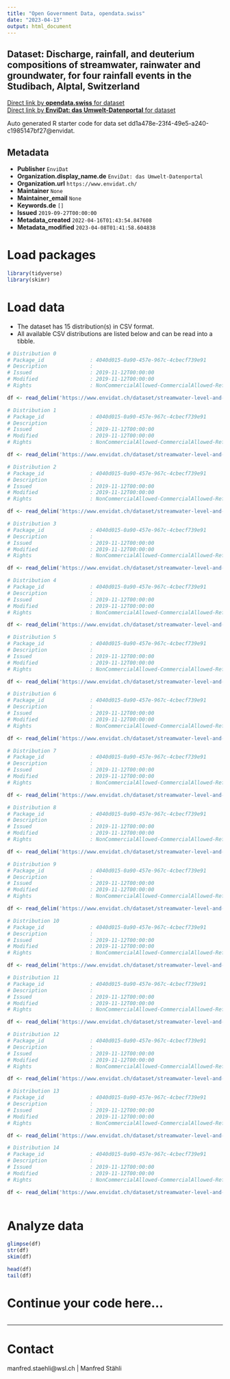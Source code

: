 ```yaml
---
title: "Open Government Data, opendata.swiss"
date: "2023-04-13"
output: html_document
---
```


## Dataset: Discharge, rainfall, and deuterium compositions of streamwater, rainwater and groundwater, for four rainfall events in the Studibach, Alptal, Switzerland



[Direct link by **opendata.swiss** for dataset](https://opendata.swiss/de/dataset/discharge-rainfall-and-deuterium-compositions-of-streamwater-rainwater-and-groundwater-for-four)<br>
[Direct link by **EnviDat: das Umwelt-Datenportal** for dataset](https://www.envidat.ch/#/metadata/streamwater-level-and-isotopic-composition-four-rainfall-events-studibach)

Auto generated R starter code for data set dd1a478e-23f4-49e5-a240-c1985147bf27@envidat.

## Metadata

- **Publisher** `EnviDat`
- **Organization.display_name.de** `EnviDat: das Umwelt-Datenportal`
- **Organization.url** `https://www.envidat.ch/`
- **Maintainer** `None`
- **Maintainer_email** `None`
- **Keywords.de** `[]`
- **Issued** `2019-09-27T00:00:00`
- **Metadata_created** `2022-04-16T01:43:54.847608`
- **Metadata_modified** `2023-04-08T01:41:58.604838`


# Load packages

```r

library(tidyverse)
library(skimr)

```

# Load data

-   The dataset has 15 distribution(s) in CSV format.
-   All available CSV distributions are listed below and can be read into a tibble.

```r

# Distribution 0
# Package_id               : 4040d015-0a90-457e-967c-4cbecf739e91
# Description              : 
# Issued                   : 2019-11-12T00:00:00
# Modified                 : 2019-11-12T00:00:00
# Rights                   : NonCommercialAllowed-CommercialAllowed-ReferenceRequired

df <- read_delim('https://www.envidat.ch/dataset/streamwater-level-and-isotopic-composition-four-rainfall-events-studibach/resource/cc4b2f2b-537d-49e2-ac0a-c82216ad99d9')

# Distribution 1
# Package_id               : 4040d015-0a90-457e-967c-4cbecf739e91
# Description              : 
# Issued                   : 2019-11-12T00:00:00
# Modified                 : 2019-11-12T00:00:00
# Rights                   : NonCommercialAllowed-CommercialAllowed-ReferenceRequired

df <- read_delim('https://www.envidat.ch/dataset/streamwater-level-and-isotopic-composition-four-rainfall-events-studibach/resource/2d765186-0ae0-4b43-bc34-cbad9edba879')

# Distribution 2
# Package_id               : 4040d015-0a90-457e-967c-4cbecf739e91
# Description              : 
# Issued                   : 2019-11-12T00:00:00
# Modified                 : 2019-11-12T00:00:00
# Rights                   : NonCommercialAllowed-CommercialAllowed-ReferenceRequired

df <- read_delim('https://www.envidat.ch/dataset/streamwater-level-and-isotopic-composition-four-rainfall-events-studibach/resource/993b5d45-b0aa-4bf8-a9b9-1a8fc950ba7a')

# Distribution 3
# Package_id               : 4040d015-0a90-457e-967c-4cbecf739e91
# Description              : 
# Issued                   : 2019-11-12T00:00:00
# Modified                 : 2019-11-12T00:00:00
# Rights                   : NonCommercialAllowed-CommercialAllowed-ReferenceRequired

df <- read_delim('https://www.envidat.ch/dataset/streamwater-level-and-isotopic-composition-four-rainfall-events-studibach/resource/98b1bd86-e4a4-46f9-a75a-e871cab67aad')

# Distribution 4
# Package_id               : 4040d015-0a90-457e-967c-4cbecf739e91
# Description              : 
# Issued                   : 2019-11-12T00:00:00
# Modified                 : 2019-11-12T00:00:00
# Rights                   : NonCommercialAllowed-CommercialAllowed-ReferenceRequired

df <- read_delim('https://www.envidat.ch/dataset/streamwater-level-and-isotopic-composition-four-rainfall-events-studibach/resource/2b90dbcd-8fd7-440d-b0e0-4b724d688dc5')

# Distribution 5
# Package_id               : 4040d015-0a90-457e-967c-4cbecf739e91
# Description              : 
# Issued                   : 2019-11-12T00:00:00
# Modified                 : 2019-11-12T00:00:00
# Rights                   : NonCommercialAllowed-CommercialAllowed-ReferenceRequired

df <- read_delim('https://www.envidat.ch/dataset/streamwater-level-and-isotopic-composition-four-rainfall-events-studibach/resource/c09c3cd0-6a4b-4e3d-aa6e-7541241be20a')

# Distribution 6
# Package_id               : 4040d015-0a90-457e-967c-4cbecf739e91
# Description              : 
# Issued                   : 2019-11-12T00:00:00
# Modified                 : 2019-11-12T00:00:00
# Rights                   : NonCommercialAllowed-CommercialAllowed-ReferenceRequired

df <- read_delim('https://www.envidat.ch/dataset/streamwater-level-and-isotopic-composition-four-rainfall-events-studibach/resource/2e8bed6f-98be-47ef-8976-2df51703db3f')

# Distribution 7
# Package_id               : 4040d015-0a90-457e-967c-4cbecf739e91
# Description              : 
# Issued                   : 2019-11-12T00:00:00
# Modified                 : 2019-11-12T00:00:00
# Rights                   : NonCommercialAllowed-CommercialAllowed-ReferenceRequired

df <- read_delim('https://www.envidat.ch/dataset/streamwater-level-and-isotopic-composition-four-rainfall-events-studibach/resource/6983ae41-90ad-4000-9b13-d6a4942e38cb')

# Distribution 8
# Package_id               : 4040d015-0a90-457e-967c-4cbecf739e91
# Description              : 
# Issued                   : 2019-11-12T00:00:00
# Modified                 : 2019-11-12T00:00:00
# Rights                   : NonCommercialAllowed-CommercialAllowed-ReferenceRequired

df <- read_delim('https://www.envidat.ch/dataset/streamwater-level-and-isotopic-composition-four-rainfall-events-studibach/resource/287f9bcc-b876-4170-bce7-1e508982c8b9')

# Distribution 9
# Package_id               : 4040d015-0a90-457e-967c-4cbecf739e91
# Description              : 
# Issued                   : 2019-11-12T00:00:00
# Modified                 : 2019-11-12T00:00:00
# Rights                   : NonCommercialAllowed-CommercialAllowed-ReferenceRequired

df <- read_delim('https://www.envidat.ch/dataset/streamwater-level-and-isotopic-composition-four-rainfall-events-studibach/resource/2f6feb1a-ccfa-4aac-bacd-335760905550')

# Distribution 10
# Package_id               : 4040d015-0a90-457e-967c-4cbecf739e91
# Description              : 
# Issued                   : 2019-11-12T00:00:00
# Modified                 : 2019-11-12T00:00:00
# Rights                   : NonCommercialAllowed-CommercialAllowed-ReferenceRequired

df <- read_delim('https://www.envidat.ch/dataset/streamwater-level-and-isotopic-composition-four-rainfall-events-studibach/resource/73fc4834-881f-4547-9b7b-52ca2be61f71')

# Distribution 11
# Package_id               : 4040d015-0a90-457e-967c-4cbecf739e91
# Description              : 
# Issued                   : 2019-11-12T00:00:00
# Modified                 : 2019-11-12T00:00:00
# Rights                   : NonCommercialAllowed-CommercialAllowed-ReferenceRequired

df <- read_delim('https://www.envidat.ch/dataset/streamwater-level-and-isotopic-composition-four-rainfall-events-studibach/resource/684ec1fc-df96-42ab-ba3c-0b4f981776ad')

# Distribution 12
# Package_id               : 4040d015-0a90-457e-967c-4cbecf739e91
# Description              : 
# Issued                   : 2019-11-12T00:00:00
# Modified                 : 2019-11-12T00:00:00
# Rights                   : NonCommercialAllowed-CommercialAllowed-ReferenceRequired

df <- read_delim('https://www.envidat.ch/dataset/streamwater-level-and-isotopic-composition-four-rainfall-events-studibach/resource/712f8d2e-129c-4ed4-ae19-eab3d2836511')

# Distribution 13
# Package_id               : 4040d015-0a90-457e-967c-4cbecf739e91
# Description              : 
# Issued                   : 2019-11-12T00:00:00
# Modified                 : 2019-11-12T00:00:00
# Rights                   : NonCommercialAllowed-CommercialAllowed-ReferenceRequired

df <- read_delim('https://www.envidat.ch/dataset/streamwater-level-and-isotopic-composition-four-rainfall-events-studibach/resource/51bf0d6f-a68c-4e75-b5a1-1c81bbc7a9ea')

# Distribution 14
# Package_id               : 4040d015-0a90-457e-967c-4cbecf739e91
# Description              : 
# Issued                   : 2019-11-12T00:00:00
# Modified                 : 2019-11-12T00:00:00
# Rights                   : NonCommercialAllowed-CommercialAllowed-ReferenceRequired

df <- read_delim('https://www.envidat.ch/dataset/streamwater-level-and-isotopic-composition-four-rainfall-events-studibach/resource/2add59a1-5621-4b0b-949e-e144e66de9e8')



```

# Analyze data

```r

glimpse(df)
str(df)
skim(df)

head(df)
tail(df)

```

# Continue your code here...

```r

```

------------------------------------------------------------------------

# Contact

manfred.staehli@wsl.ch | Manfred Stähli
